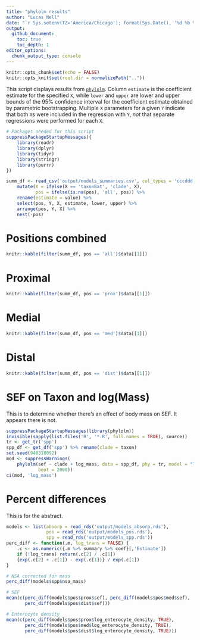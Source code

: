 ```yaml
--- 
title: "phylolm results" 
author: "Lucas Nell" 
date: "`r Sys.setenv(TZ='America/Chicago'); format(Sys.Date(), '%d %b %Y')`" 
output: 
  github_document: 
    toc: true 
    toc_depth: 1 
editor_options: 
  chunk_output_type: console
--- 
```

 
```r
knitr::opts_chunk$set(echo = FALSE) 
knitr::opts_knit$set(root.dir = normalizePath("..")) 
``` 
 
 
This script displays results from 
[`phylolm`](https://doi.org/10.1093/sysbio/syu005). 
Column `estimate` is the coefficient estimate for the specified `X`, while 
`lower` and `upper` are lower and upper bounds of the 95% confidence interval
for the coefficient estimate obtained by parametric bootstrapping.
Multiple `X` parameters for a given `Y` indicate that both `X`s were included
in the regression with `Y`, *not* that separate regressions were performed for 
each `X`.
 
 
```r
# Packages needed for this script 
suppressPackageStartupMessages({
    library(readr)
    library(dplyr)
    library(tidyr)
    library(stringr)
    library(purrr)
}) 
``` 
 
 
```r
summ_df <- read_csv('output/models_summaries.csv', col_types = 'cccddd') %>%  
    mutate(X = ifelse(X == 'taxonBat', 'clade', X),
           pos = ifelse(is.na(pos), 'all', pos)) %>%  
    rename(estimate = value) %>%
    select(pos, Y, X, estimate, lower, upper) %>% 
    arrange(pos, Y, X) %>%
    nest(-pos)
``` 
 
 
# Positions combined 
 
```r
knitr::kable(filter(summ_df, pos == 'all')$data[[1]]) 
``` 
 
 
# Proximal 
 
```r
knitr::kable(filter(summ_df, pos == 'prox')$data[[1]])
``` 
 
 
# Medial 
 
```r
knitr::kable(filter(summ_df, pos == 'med')$data[[1]])
``` 
 
 
# Distal 
 
```r
knitr::kable(filter(summ_df, pos == 'dist')$data[[1]])
``` 

# SEF on Taxon and log(Mass)

This is to determine whether there's an effect of body mass on SEF. It appears there 
is not.

```r
suppressPackageStartupMessages(library(phylolm))
invisible(sapply(list.files('R', '*.R', full.names = TRUE), source))
tr <- get_tr('spp')
spp_df <- get_df('spp') %>% rename(clade = taxon)
set.seed(940318092)
mod <- suppressWarnings(
    phylolm(sef ~ clade + log_mass, data = spp_df, phy = tr, model = "lambda", 
            boot = 2000))
ci(mod, 'log_mass')
```



# Percent differences

This is for the abstract.

```r
models <- list(absorp = read_rds('output/models_absorp.rds'),
               pos = read_rds('output/models_pos.rds'),
               spp = read_rds('output/models_spp.rds'))
perc_diff <- function(.m, log_trans = FALSE) {
    .c <- as.numeric({.m %>% summary %>% coef}[,'Estimate'])
    if (!log_trans) return(.c[2] / .c[1])
    {exp(.c[2] + .c[1]) - exp(.c[1])} / exp(.c[1])
}

# NSA corrected for mass
perc_diff(models$spp$nsa_mass)

# SEF
mean(c(perc_diff(models$pos$prox$sef), perc_diff(models$pos$med$sef),
       perc_diff(models$pos$dist$sef)))

# Enterocyte density
mean(c(perc_diff(models$pos$prox$log_enterocyte_density, TRUE), 
       perc_diff(models$pos$med$log_enterocyte_density, TRUE), 
       perc_diff(models$pos$dist$log_enterocyte_density, TRUE)))
```

